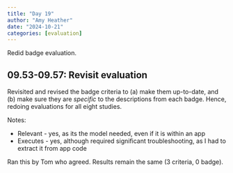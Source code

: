 ```yaml
---
title: "Day 19"
author: "Amy Heather"
date: "2024-10-21"
categories: [evaluation]
---
```


::: {.callout-note}

Redid badge evaluation.

:::

## 09.53-09.57: Revisit evaluation

Revisited and revised the badge criteria to (a) make them up-to-date, and (b) make sure they are *specific* to the descriptions from each badge. Hence, redoing evaluations for all eight studies.

Notes:

* Relevant - yes, as its the model needed, even if it is within an app
* Executes - yes, although required significant troubleshooting, as I had to extract it from app code

Ran this by Tom who agreed. Results remain the same (3 criteria, 0 badge).